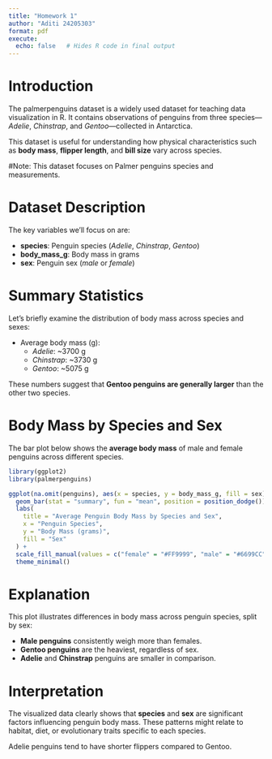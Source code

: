 ```yaml
---
title: "Homework 1"
author: "Aditi 24205303"
format: pdf
execute:
  echo: false   # Hides R code in final output
---
```


# Introduction

The palmerpenguins dataset is a widely used dataset for teaching data visualization in R. It contains observations of penguins from three species—*Adelie*, *Chinstrap*, and *Gentoo*—collected in Antarctica.

This dataset is useful for understanding how physical characteristics such as **body mass**, **flipper length**, and **bill size** vary across species.


#Note: This dataset focuses on Palmer penguins species and measurements.

# Dataset Description

The key variables we’ll focus on are:

- **species**: Penguin species (*Adelie*, *Chinstrap*, *Gentoo*)
- **body_mass_g**: Body mass in grams
- **sex**: Penguin sex (*male* or *female*)

# Summary Statistics

Let’s briefly examine the distribution of body mass across species and sexes:

- Average body mass (g):  
  - *Adelie*: ~3700 g  
  - *Chinstrap*: ~3730 g  
  - *Gentoo*: ~5075 g

These numbers suggest that **Gentoo penguins are generally larger** than the other two species.

# Body Mass by Species and Sex

The bar plot below shows the **average body mass** of male and female penguins across different species.

```r
library(ggplot2)
library(palmerpenguins)

ggplot(na.omit(penguins), aes(x = species, y = body_mass_g, fill = sex)) +
  geom_bar(stat = "summary", fun = "mean", position = position_dodge()) +
  labs(
    title = "Average Penguin Body Mass by Species and Sex",
    x = "Penguin Species",
    y = "Body Mass (grams)",
    fill = "Sex"
  ) +
  scale_fill_manual(values = c("female" = "#FF9999", "male" = "#6699CC")) +
  theme_minimal()
```

# Explanation

This plot illustrates differences in body mass across penguin species, split by sex:

- **Male penguins** consistently weigh more than females.
- **Gentoo penguins** are the heaviest, regardless of sex.
- **Adelie** and **Chinstrap** penguins are smaller in comparison.

# Interpretation

The visualized data clearly shows that **species** and **sex** are significant factors influencing penguin body mass. These patterns might relate to habitat, diet, or evolutionary traits specific to each species.

Adelie penguins tend to have shorter flippers compared to Gentoo.
